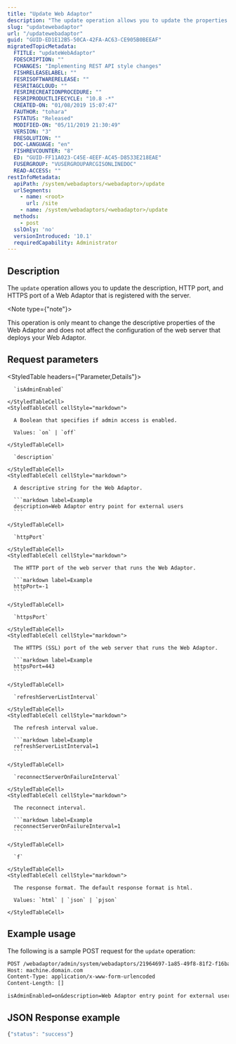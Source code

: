 ```yaml
---
title: "Update Web Adaptor"
description: "The update operation allows you to update the properties of a web adaptor registered to your server."
slug: "updatewebadaptor"
url: "/updatewebadaptor"
guid: "GUID-ED1E12B5-50CA-42FA-AC63-CE905B0BEEAF"
migratedTopicMetadata:
  FTITLE: "updateWebAdaptor"
  FDESCRIPTION: ""
  FCHANGES: "Implementing REST API style changes"
  FISHRELEASELABEL: ""
  FESRISOFTWARERELEASE: ""
  FESRITAGCLOUD: ""
  FESRIRECREATIONPROCEDURE: ""
  FESRIPRODUCTLIFECYCLE: "10.8 -*"
  CREATED-ON: "01/08/2019 15:07:47"
  FAUTHOR: "tohara"
  FSTATUS: "Released"
  MODIFIED-ON: "05/11/2019 21:30:49"
  VERSION: "3"
  FRESOLUTION: ""
  DOC-LANGUAGE: "en"
  FISHREVCOUNTER: "8"
  ED: "GUID-FF11A023-C45E-4EEF-AC45-D8533E218EAE"
  FUSERGROUP: "VUSERGROUPARCGISONLINEDOC"
  READ-ACCESS: ""
restInfoMetadata:
  apiPath: /system/webadaptors/<webadaptor>/update
  urlSegments:
    - name: <root>
      url: /site
    - name: /system/webadaptors/<webadaptor>/update
  methods:
    - post
  sslOnly: 'no'
  versionIntroduced: '10.1'
  requiredCapability: Administrator
---
```


## Description

The `update` operation allows you to update the description, HTTP port, and HTTPS port of a Web Adaptor that is registered with the server. 

<Note type={"note"}>

This operation is only meant to change the descriptive properties of the Web Adaptor and does not affect the configuration of the web server that deploys your Web Adaptor. 

</Note>


## Request parameters

<StyledTable headers={"Parameter,Details"}>
  <StyledTableRow>
    <StyledTableCell cellStyle="markdown">

      `isAdminEnabled` 

    </StyledTableCell>
    <StyledTableCell cellStyle="markdown">

      A Boolean that specifies if admin access is enabled.

      Values: `on` | `off`

    </StyledTableCell>
  </StyledTableRow>
  <StyledTableRow>
    <StyledTableCell cellStyle="markdown">

      `description` 

    </StyledTableCell>
    <StyledTableCell cellStyle="markdown">

      A descriptive string for the Web Adaptor.

      ```markdown label=Example
      description=Web Adaptor entry point for external users
      ```

    </StyledTableCell>
  </StyledTableRow>
  <StyledTableRow>
    <StyledTableCell cellStyle="markdown">

      `httpPort` 

    </StyledTableCell>
    <StyledTableCell cellStyle="markdown">

      The HTTP port of the web server that runs the Web Adaptor.

      ```markdown label=Example
      httpPort=-1
      ```

    </StyledTableCell>
  </StyledTableRow>
  <StyledTableRow>
    <StyledTableCell cellStyle="markdown">

      `httpsPort` 

    </StyledTableCell>
    <StyledTableCell cellStyle="markdown">

      The HTTPS (SSL) port of the web server that runs the Web Adaptor.

      ```markdown label=Example
      httpsPort=443
      ```

    </StyledTableCell>
  </StyledTableRow>
  <StyledTableRow>
    <StyledTableCell cellStyle="markdown">

      `refreshServerListInterval` 

    </StyledTableCell>
    <StyledTableCell cellStyle="markdown">

      The refresh interval value.

      ```markdown label=Example
      refreshServerListInterval=1
      ```

    </StyledTableCell>
  </StyledTableRow>
  <StyledTableRow>
    <StyledTableCell cellStyle="markdown">

      `reconnectServerOnFailureInterval` 

    </StyledTableCell>
    <StyledTableCell cellStyle="markdown">

      The reconnect interval.

      ```markdown label=Example
      reconnectServerOnFailureInterval=1
      ```

    </StyledTableCell>
  </StyledTableRow>
  <StyledTableRow>
    <StyledTableCell cellStyle="markdown">

      `f` 

    </StyledTableCell>
    <StyledTableCell cellStyle="markdown">

      The response format. The default response format is html.

      Values: `html` | `json` | `pjson`

    </StyledTableCell>
  </StyledTableRow>
</StyledTable>


## Example usage

The following is a sample POST request for the `update` operation:

```markdown
POST /webadaptor/admin/system/webadaptors/21964697-1a85-49f8-81f2-f16ba6cfa614/update HTTP/1.1
Host: machine.domain.com
Content-Type: application/x-www-form-urlencoded
Content-Length: []

isAdminEnabled=on&description=Web Adaptor entry point for external users&httpPort=-1&httpsPort=443&refreshServerListInterval=1&reconnectServerOnFailureInterval=1&f=pjson
```

## JSON Response example

```javascript
{"status": "success"}
```